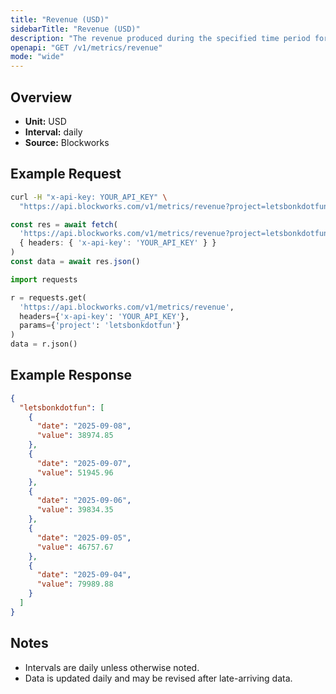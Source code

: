 ```yaml
---
title: "Revenue (USD)"
sidebarTitle: "Revenue (USD)"
description: "The revenue produced during the specified time period for given project."
openapi: "GET /v1/metrics/revenue"
mode: "wide"
---
```


## Overview

- **Unit:** USD
- **Interval:** daily
- **Source:** Blockworks

## Example Request

<CodeGroup>

```bash cURL
curl -H "x-api-key: YOUR_API_KEY" \
  "https://api.blockworks.com/v1/metrics/revenue?project=letsbonkdotfun"
```

```typescript TypeScript
const res = await fetch(
  'https://api.blockworks.com/v1/metrics/revenue?project=letsbonkdotfun',
  { headers: { 'x-api-key': 'YOUR_API_KEY' } }
)
const data = await res.json()
```

```python Python
import requests

r = requests.get(
  'https://api.blockworks.com/v1/metrics/revenue',
  headers={'x-api-key': 'YOUR_API_KEY'},
  params={'project': 'letsbonkdotfun'}
)
data = r.json()
```

</CodeGroup>

## Example Response

```json
{
  "letsbonkdotfun": [
    {
      "date": "2025-09-08",
      "value": 38974.85
    },
    {
      "date": "2025-09-07",
      "value": 51945.96
    },
    {
      "date": "2025-09-06",
      "value": 39834.35
    },
    {
      "date": "2025-09-05",
      "value": 46757.67
    },
    {
      "date": "2025-09-04",
      "value": 79989.88
    }
  ]
}
```

## Notes
- Intervals are daily unless otherwise noted.
- Data is updated daily and may be revised after late-arriving data.
